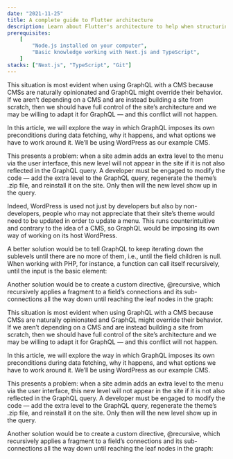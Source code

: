 ```yaml
---
date: "2021-11-25"
title: A complete guide to Flutter architecture
description: Learn about Flutter's architecture to help when structuring an app, updating state, building widgets or screens, and maintaining
prerequisites:
    [
        "Node.js installed on your computer",
        "Basic knowledge working with Next.js and TypeScript",
    ]
stacks: ["Next.js", "TypeScript", "Git"]
---
```


This situation is most evident when using GraphQL with a CMS because CMSs are naturally opinionated and GraphQL might override their behavior. If we aren’t depending on a CMS and are instead building a site from scratch, then we should have full control of the site’s architecture and we may be willing to adapt it for GraphQL — and this conflict will not happen.

In this article, we will explore the way in which GraphQL imposes its own preconditions during data fetching, why it happens, and what options we have to work around it. We’ll be using WordPress as our example CMS.

This presents a problem: when a site admin adds an extra level to the menu via the user interface, this new level will not appear in the site if it is not also reflected in the GraphQL query. A developer must be engaged to modify the code — add the extra level to the GraphQL query, regenerate the theme’s .zip file, and reinstall it on the site. Only then will the new level show up in the query.

Indeed, WordPress is used not just by developers but also by non-developers, people who may not appreciate that their site’s theme would need to be updated in order to update a menu. This runs counterintuitive and contrary to the idea of a CMS, so GraphQL would be imposing its own way of working on its host WordPress.

A better solution would be to tell GraphQL to keep iterating down the sublevels until there are no more of them, i.e., until the field children is null. When working with PHP, for instance, a function can call itself recursively, until the input is the basic element:

Another solution would be to create a custom directive, @recursive, which recursively applies a fragment to a field’s connections and its sub-connections all the way down until reaching the leaf nodes in the graph:

This situation is most evident when using GraphQL with a CMS because CMSs are naturally opinionated and GraphQL might override their behavior. If we aren’t depending on a CMS and are instead building a site from scratch, then we should have full control of the site’s architecture and we may be willing to adapt it for GraphQL — and this conflict will not happen.

In this article, we will explore the way in which GraphQL imposes its own preconditions during data fetching, why it happens, and what options we have to work around it. We’ll be using WordPress as our example CMS.

This presents a problem: when a site admin adds an extra level to the menu via the user interface, this new level will not appear in the site if it is not also reflected in the GraphQL query. A developer must be engaged to modify the code — add the extra level to the GraphQL query, regenerate the theme’s .zip file, and reinstall it on the site. Only then will the new level show up in the query.

Another solution would be to create a custom directive, @recursive, which recursively applies a fragment to a field’s connections and its sub-connections all the way down until reaching the leaf nodes in the graph:
